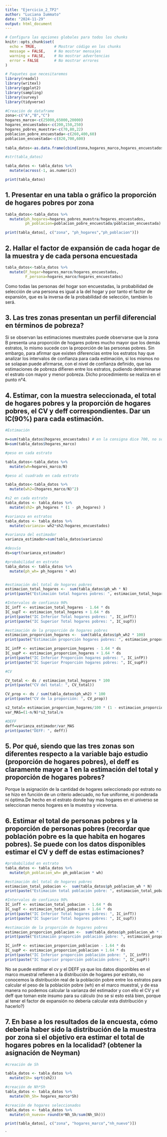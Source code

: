 ```yaml
---
title: "Ejercicio_2_TP2"
author: "Luciana Iummato"
date: "2024-11-29"
output: html_document
---
```


```r
# Configura las opciones globales para todos los chunks
knitr::opts_chunk$set(
  echo = TRUE,        # Mostrar código en los chunks
  message = FALSE,    # No mostrar mensajes
  warning = FALSE,    # No mostrar advertencias
  error = FALSE       # No mostrar errores
)

```

```r
# Paquetes que necesitaremos
library(readxl)
library(writexl)
library(ggplot2)
library(sampling)
library(survey)
library(tidyverse)

```

```r
#Creación de dataframe
zona<-c("A","B","C")
hogares_marco<-c(25000,65000,20000)
hogares_encuestados<-c(200,150,250)
hogares_pobres_muestra<-c(70,80,22)
poblacion_pobre_encuestada<-c(260,400,60)
poblacion_encuestada<-c(820,700,600)
  
tabla_datos<-as.data.frame(cbind(zona,hogares_marco,hogares_encuestados,hogares_pobres_muestra,poblacion_pobre_encuestada,poblacion_encuestada))

#str(tabla_datos)

tabla_datos <- tabla_datos %>%
  mutate(across(-1, as.numeric))

print(tabla_datos)
```


## 1. Presentar en una tabla o gráfico la proporción de hogares pobres por zona

```r
tabla_datos<-tabla_datos %>% 
  mutate(ph_hogares=hogares_pobres_muestra/hogares_encuestados,
         ph_poblacion=poblacion_pobre_encuestada/poblacion_encuestada)

print(tabla_datos[, c("zona", "ph_hogares","ph_poblacion")])

```


## 2. Hallar el factor de expansión de cada hogar de la muestra y de cada persona encuestada

```r
tabla_datos<-tabla_datos %>% 
  mutate(F_hogar=hogares_marco/hogares_encuestados,
         F_persona=hogares_marco/hogares_encuestados)

```

Como todas las personas del hogar son encuestadas, la probabilidad de selección de una persona es igual a la del hogar y por tanto el factor de expansión, que es la inversa de la probabilidad de selección, también lo será.

## 3. Las tres zonas presentan un perfil diferencial en términos de pobreza?
Si se observan las estimaciones muestrales puede observarse que la zona B presenta una proporción de hogares pobres mucho mayor que los demás estratos, lo mismo sucede con la proporción de las personas pobres. Sin embargo, para afirmar que existen diferencias entre los estratos hay que analizar los intervalos de confianza para cada estimación, si los mismos no se solapan puede afirmarse, con el nivel de confianza definido, que las estimaciones de pobreza difieren entre los estratos, pudiendo determinarse el estrato con mayor y menor pobreza. Dicho procedimiento se realiza en el punto n°4.

## 4. Estimar, con la muestra seleccionada, el total de hogares pobres y la proporción de hogares pobres, el CV y deff correspondientes. Dar un IC(90%) para cada estimación.

```r
#Estimación 

n=sum(tabla_datos$hogares_encuestados) # en la consigna dice 700, no son 600 hogares?
N=sum(tabla_datos$hogares_marco)

#peso en cada estrato

tabla_datos<-tabla_datos %>% 
  mutate(wh=hogares_marco/N)

#peso al cuadrado en cada estrato

tabla_datos<-tabla_datos %>% 
  mutate(wh2=(hogares_marco/N)^2)

#s2 en cada estrato
tabla_datos <- tabla_datos %>%
  mutate(sh2= ph_hogares * (1 - ph_hogares) )

#varianza en estratos
tabla_datos <- tabla_datos %>%
  mutate(varianza= wh2*sh2/hogares_encuestados)

#varianza del estimador
varianza_estimador=sum(tabla_datos$varianza)

#desvío 
ds=sqrt(varianza_estimador)

#probabilidad en estrato
tabla_datos <- tabla_datos %>%
  mutate(ph_wh= ph_hogares * wh)


#estimación del total de hogares pobres 
estimacion_total_hogares <-  sum(tabla_datos$ph_wh * N)
print(paste("Estimación total hogares pobres: ", estimacion_total_hogares))

#Intervalos de confianza 90%
IC_infT <- estimacion_total_hogares - 1.64 * ds
IC_supT <- estimacion_total_hogares + 1.64 * ds
print(paste("IC Inferior Total hogares pobres: ", IC_infT))
print(paste("IC Superior Total hogares pobres: ", IC_supT))

#estimación de la proporción de hogares pobres 
estimacion_proporcion_hogares <-  sum(tabla_datos$ph_wh2 * 100)
print(paste("Estimación proporción hogares pobres: ", estimacion_proporcion_hogares))

IC_infP <- estimacion_proporcion_hogares - 1.64 * ds
IC_supP <- estimacion_proporcion_hogares + 1.64 * ds
print(paste("IC Inferior Proporción hogares pobres: ", IC_infP))
print(paste("IC Superior Proporción hogares pobres: ", IC_supP))

#CV

CV_total <- ds / estimacion_total_hogares * 100 
print(paste("CV del total: ", CV_total))

CV_prop <- ds / sum(tabla_datos$ph_wh2) * 100 
print(paste("CV de la proporción: ", CV_prop))

s2_total= estimacion_proporcion_hogares/100 * (1 - estimacion_proporcion_hogares/100) 
var_MAS=(1-n/N)*s2_total/n

#DEFF
deff=varianza_estimador/var_MAS
print(paste("DEFF: ", deff))

```


## 5. Por qué, siendo que las tres zonas son diferentes respecto a la variable bajo estudio (proporción de hogares pobres), el deff es claramente mayor a 1 en la estimación del total y proporción de hogares pobres?

Porque la asignación de la cantidad de hogares seleccionado por estrato no se hizo en función de un criterio adecuado, no fue uniforme, ni ponderada ni óptima.De hecho en el estrato donde hay mas hogares en el universo se seleccionan menos hogares en la muestra y viceversa.

## 6. Estimar el total de personas pobres y la proporción de personas pobres (recordar que población pobre es la que habita en hogares pobres). Se puede con los datos disponibles estimar el CV y deff de estas estimaciones?

```r

#probabilidad en estrato
tabla_datos <- tabla_datos %>%
  mutate(ph_poblacion_wh= ph_poblacion * wh)

#estimación del total de hogares pobres 
estimacion_total_pobacion <-  sum(tabla_datos$ph_poblacion_wh * N)
print(paste("Estimación total población pobre: ", estimacion_total_pobacion))

#Intervalos de confianza 90%
IC_infT <- estimacion_total_pobacion - 1.64 * ds
IC_supT <- estimacion_total_pobacion + 1.64 * ds
print(paste("IC Inferior Total hogares pobres: ", IC_infT))
print(paste("IC Superior Total hogares pobres: ", IC_supT))

#estimación de la proporción de hogares pobres 
estimacion_proporcion_poblacion <-  sum(tabla_datos$ph_poblacion_wh * 100)
print(paste("Estimación proporción población pobre: ", estimacion_proporcion_poblacion))

IC_infP <- estimacion_proporcion_poblacion - 1.64 * ds
IC_supP <- estimacion_proporcion_poblacion + 1.64 * ds
print(paste("IC Inferior proporción población pobre: ", IC_infP))
print(paste("IC Superior proporción población pobre: ", IC_supP))
```
No se puede estimar el cv y el DEFF ya que los datos disponibles en el marco muestral refieren a la distribución de hogares por estrato, no conocemos la distribución real de la población pobre entre los estratos para calcular el peso de la población pobre (wh) en el marco muestral, y de esa manera no podemos calcular la varianza del estimador y con ello el CV y el deff que toman este insumo para su cálculo (no se si esto está bien, porque al tener el factor de expansión no debería calcular esta distribución y hacerlo?)


## 7. En base a los resultados de la encuesta, cómo debería haber sido la distribución de la muestra por zona si el objetivo era estimar el total de hogares pobres en la localidad? (obtener la asignación de Neyman)

```r
#creación de Sh

tabla_datos <- tabla_datos %>%
  mutate(Sh= sqrt(sh2))

#creación de Nh*Sh
tabla_datos <- tabla_datos %>%
  mutate(Nh_Sh= hogares_marco*Sh)

#creación de hogares seleccionados
tabla_datos <- tabla_datos %>%
  mutate(nh_nuevo= round(n*Nh_Sh/sum(Nh_Sh)))

print(tabla_datos[, c("zona", "hogares_marco","nh_nuevo")])
```

`

